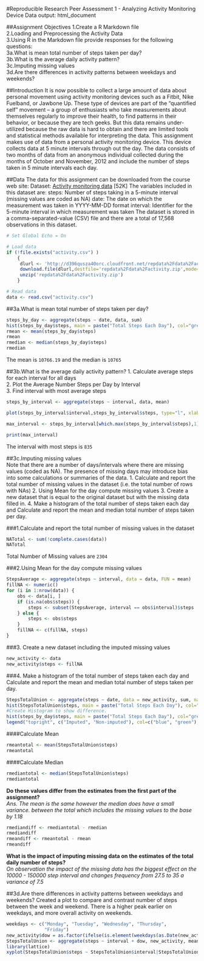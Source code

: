 #Reproducible Research Peer Assessment 1 - Analyzing Activity Monitoring Device Data
output: html_document

##Assignment Objectives
1.Create a R Markdown file  
2.Loading and Preprocessing the Activity Data  
3.Using R in the Markdown file provide responses for the following questions:  
   3a.What is mean total number of steps taken per day?  
   3b.What is the average daily activity pattern?  
   3c.Imputing missing values  
   3d.Are there differences in activity patterns between weekdays and weekends?  

##Introduction
It is now possible to collect a large amount of data about personal movement using activity monitoring devices such as a Fitbit, Nike Fuelband, or Jawbone Up. These type of devices are part of the “quantified self” movement – a group of enthusiasts who take measurements about themselves regularly to improve their health, to find patterns in their behavior, or because they are tech geeks. But this data remains under-utilized because the raw data is hard to obtain and there are limited tools and statistical methods available for interpreting the data.
This assignment makes use of data from a personal activity monitoring device. This device collects data at 5 minute intervals through out the day. The data consists of two months of data from an anonymous individual collected during the months of October and November, 2012 and include the number of steps taken in 5 minute intervals each day.

##Data
The data for this assignment can be downloaded from the course web site:
Dataset: [Activity monitoring data](http://d396qusza40orc.cloudfront.net/repdata%2Fdata%2Factivity.zip) [52K]
The variables included in this dataset are:
steps: Number of steps taking in a 5-minute interval (missing values are coded as NA)
date: The date on which the measurement was taken in YYYY-MM-DD format
interval: Identifier for the 5-minute interval in which measurement was taken
The dataset is stored in a comma-separated-value (CSV) file and there are a total of 17,568 observations in this dataset.
```r
# Set Global Echo = On

# Load data
if (!file.exists("activity.csv") )
    {
     dlurl <- 'http://d396qusza40orc.cloudfront.net/repdata%2Fdata%2Factivity.zip'  
     download.file(dlurl,destfile='repdata%2Fdata%2Factivity.zip',mode='wb')  
     unzip('repdata%2Fdata%2Factivity.zip')
    }

# Read data
data <- read.csv("activity.csv")  
```

##3a.What is mean total number of steps taken per day? 
```r
steps_by_day <- aggregate(steps ~ date, data, sum)
hist(steps_by_day$steps, main = paste("Total Steps Each Day"), col="green",xlab="Number of Steps")
rmean <- mean(steps_by_day$steps)
rmean
rmedian <- median(steps_by_day$steps)
rmedian
```
The mean is `10766.19`  and the median is `10765`  

##3b.What is the average daily activity pattern?
1. Calculate average steps for each interval for all days   
2. Plot the Average Number Steps per Day by Interval  
3. Find interval with most average steps    
```r
steps_by_interval <- aggregate(steps ~ interval, data, mean)

plot(steps_by_interval$interval,steps_by_interval$steps, type="l", xlab="Interval", ylab="Number of Steps",main="Average Number of Steps per Day by Interval")

max_interval <- steps_by_interval[which.max(steps_by_interval$steps),1]

print(max_interval)

```
The interval with most steps is `835`  

##3c.Imputing missing values  
 Note that there are a number of days/intervals where there are missing values (coded as NA). The presence of missing days may introduce  bias into some calculations or summaries of the data.
1. Calculate and report the total number of missing values in the dataset (i.e. the total number of rows with NAs)
2. Using Mean for the day compute missing values
3. Create a new dataset that is equal to the original dataset but with the missing data filled in.
4. Make a histogram of the total number of steps taken each day and Calculate and report the mean and median total number of steps taken per day. 

###1.Calculate and report the total number of missing values in the dataset
```r
NATotal <- sum(!complete.cases(data))
NATotal


```
Total Number of Missing values are `2304`  

###2.Using Mean for the day compute missing values
```r
StepsAverage <- aggregate(steps ~ interval, data = data, FUN = mean)
fillNA <- numeric()
for (i in 1:nrow(data)) {
    obs <- data[i, ]
    if (is.na(obs$steps)) {
        steps <- subset(StepsAverage, interval == obs$interval)$steps
    } else {
        steps <- obs$steps
    }
    fillNA <- c(fillNA, steps)
}

```
###3. Create a new dataset including the imputed missing values  
```r
new_activity <- data
new_activity$steps <- fillNA
```
###4. Make a histogram of the total number of steps taken each day and Calculate and report the mean and median total number of steps taken per day. 
```r
StepsTotalUnion <- aggregate(steps ~ date, data = new_activity, sum, na.rm = TRUE)
hist(StepsTotalUnion$steps, main = paste("Total Steps Each Day"), col="blue", xlab="Number of Steps")
#Create Histogram to show difference. 
hist(steps_by_day$steps, main = paste("Total Steps Each Day"), col="green", xlab="Number of Steps", add=T)
legend("topright", c("Imputed", "Non-imputed"), col=c("blue", "green"), lwd=10)
```

####Calculate Mean  
```r
rmeantotal <- mean(StepsTotalUnion$steps)
rmeantotal
```

####Calculate Median  
```r
rmediantotal <- median(StepsTotalUnion$steps)
rmediantotal
```
**Do these values differ from the estimates from the first part of the assignment?**  
*Ans. The mean is the same however the median does have a small variance. between the total which includes the missing values to the base by 1.18*
```r
rmediandiff <- rmediantotal - rmedian
rmediandiff
rmeandiff <- rmeantotal - rmean
rmeandiff
```
**What is the impact of imputing missing data on the estimates of the total daily number of steps?**  
*On observation the impact of the missing data has the biggest effect on the 10000 - 150000 step interval and changes frequency from 27.5 to 35 a variance of 7.5*  

##3d.Are there differences in activity patterns between weekdays and weekends? 
Created a plot to compare and contrast number of steps between the week and weekend. There is a higher peak earlier on weekdays, and more overall activity on weekends.
```r
weekdays <- c("Monday", "Tuesday", "Wednesday", "Thursday", 
              "Friday")
new_activity$dow = as.factor(ifelse(is.element(weekdays(as.Date(new_activity$date)),weekdays), "Weekday", "Weekend"))
StepsTotalUnion <- aggregate(steps ~ interval + dow, new_activity, mean)
library(lattice)
xyplot(StepsTotalUnion$steps ~ StepsTotalUnion$interval|StepsTotalUnion$dow, main="Average Steps per Day by Interval",xlab="Interval", ylab="Steps",layout=c(1,2), type="l")
```


